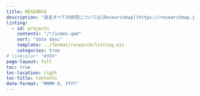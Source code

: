 ```yaml
---
title: RESEARCH
description: "過去すべての研究については[Researchmap](https://researchmap.jp/shingonitta)、[Google Scholar](https://scholar.google.co.jp/citations?hl=ja&user=QJx5LRgAAAAJ&view_op=list_works&gmla=AJ1KiT3hvOAOFgTV7rGvKzHIwy0qyY5lPe862Uq5SSls-1Tt3EnTkvvSXrLEslQnNdjYkRVhtOVdJu66YaqL1jKputV2N0djHaETFidZdATIsCSaiotekpjfOzk)をご参照ください。"
listing:
  - id: projects
    contents: "/*/index.qmd"
    sort: "date desc"
    template: ../format/research/listing.ejs
    categories: true
# linkcolor: "#000"
page-layout: full
toc: true
toc-location: right
toc-title: Contents
date-format: "MMMM D, YYYY"
---
```


:::{#projects}
:::
